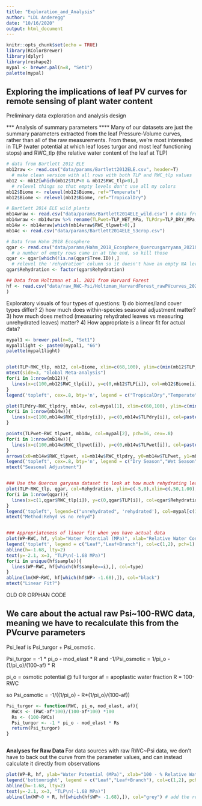 ```yaml
---
title: "Exploration_and_Analysis"
author: "LDL Anderegg"
date: "10/16/2020"
output: html_document
---
```


```r
knitr::opts_chunk$set(echo = TRUE)
library(RColorBrewer)
library(dplyr)
library(reshape2)
mypal <- brewer.pal(n=8, "Set1")
palette(mypal)
```

## Exploring the implications of leaf PV curves for remote sensing of plant water content
Preliminary data exploration and analysis design



*** Analysis of summary parameters ****
Many of our datasets are just the summary parameters extracted from the leaf Pressure-Volume curves, rather than all of the raw measurements. From these, we're most interested in TLP (water potential at which leaf loses turgor and most leaf functioning stops) and RWC_tlp (the relative water content of the leaf at TLP)

```r
# data from Bartlett 2012 ELE
mb12raw <- read.csv("data/params/Bartlett2012ELE.csv", header=T) 
  # make clean version with all rows with both TLP and RWC_tlp values
mb12 <- mb12[which(mb12$TLP<0 & mb12$RWC_tlp>0),]
  # relevel things so that empty levels don't use all my colors
mb12$Biome <- relevel(mb12$Biome, ref="Temperate")
mb12$Biome <- relevel(mb12$Biome, ref="TropicalDry")

# Bartlett 2014 ELE wild plants
mb14wraw <- read.csv("data/params/Bartlett2014ELE_wild.csv") # data from 
mb14wraw <- mb14wraw %>% rename(TLPwet=TLP_WET_MPa, TLPdry=TLP_DRY_MPa, RWC_tlpwet=RWC_total_wet_percent, RWC_tlpdry = RWC_total_dry_percent)
mb14w <- mb14wraw[which(mb14wraw$RWC_tlpwet>0),]
mb14c <- read.csv("data/params/Bartlett2014ELE_S3crop.csv")

# Data from Hahm 2018 Ecosphere
qgar <- read.csv("data/params/Hahm_2018_Ecosphere_Quercusgarryana_20210115.csv")
  # a number of empty rows came in at the end, so kill those
qgar <- qgar[which(!is.na(qgar$Tree.ID)),]
  # relevel the 'rehydration' column so it doesn't have an empty NA level
qgar$Rehydration <- factor(qgar$Rehydration)

## Data from Holtzman et al. 2021 from Harvard Forest
hf <- read.csv("data/raw_RWC-Psi/Holtzman_HarvardForest_rawPVcurves_20200304.csv"
)

```

Exploratory visuals of four types of questions:
1) do biomes/land cover types differ?
2) how much does within-species seasonal adjustment matter?
3) how much does method (measuring rehydrated leaves vs measuring unrehydrated leaves) matter?
4) How appropriate is a linear fit for actual data?

``` r

mypal1 <- brewer.pal(n=8, "Set1")
mypal1light <- paste0(mypal1, "66")
palette(mypal1light)


plot(TLP~RWC_tlp, mb12, col=Biome, xlim=c(68,100), ylim=c(min(mb12$TLP,na.rm=T),0), pch=16, cex=.8, xlab="%RWC")
mtext(side=3, "Global Meta-analysis")
for(i in 1:nrow(mb12)){
  lines(x=c(100,mb12$RWC_tlp[i]), y=c(0,mb12$TLP[i]), col=mb12$Biome[i])
}
legend('topleft', cex=.8, bty='n', legend = c("TropicalDry","Temperate"), pch=16, col=mypal1light[1:2])

plot(TLPdry~RWC_tlpdry, mb14w, col=mypal[1], xlim=c(60,100), ylim=c(min(mb14w$TLPdry,na.rm=T),0), pch=16, cex=.8, ylab="TLP", xlab="%RWC")
for(i in 1:nrow(mb14w)){
  lines(x=c(100,mb14w$RWC_tlpdry[i]), y=c(0,mb14w$TLPdry[i]), col=paste0(mypal[1],"33"))
}

points(TLPwet~RWC_tlpwet, mb14w, col=mypal[2], pch=16, cex=.8)
for(i in 1:nrow(mb14w)){
  lines(x=c(100,mb14w$RWC_tlpwet[i]), y=c(0,mb14w$TLPwet[i]), col=paste0(mypal[2],"33"))
}
arrows(x0=mb14w$RWC_tlpwet, x1=mb14w$RWC_tlpdry, y0=mb14w$TLPwet, y1=mb14w$TLPdry, length = .05)
legend('topleft', cex=.8, bty='n', legend = c("Dry Season","Wet Season"), pch=16, col=mypal1[1:2])
mtext("Seasonal Adjustment")


### Use the Quercus garyana dataset to look at how much rehydrating leaves before making PV curve measurements matters
plot(TLP~RWC_tlp, qgar, col=Rehydration, ylim=c(-5,0),xlim=c(.50,1.00), pch=16, ylab="TLP", xlab="%RWC")
for(i in 1:nrow(qgar)){
  lines(x=c(1,qgar$RWC_tlp[i]), y=c(0,qgar$TLP[i]), col=qgar$Rehydration[i])
}
legend('topleft', legend=c("unrehydrated", 'rehydrated'), col=mypal[c(1,2)], pch=16)
mtext("Method:Rehyd vs no rehyd")


### Appropriateness of linear fit when you have actual data
plot(WP~RWC, hf, ylab="Water Potential (MPa)", xlab="Relative Water Content", col=type)
legend('topleft', legend = c("Leaf","Leaf+Branch"), col=c(1,2), pch=1)
abline(h=-1.68, lty=2)
text(y=-2.1, x=3, "TLP\n(-1.68 MPa)")
for(i in unique(hf$sample)){
  lines(WP~RWC, hf[which(hf$sample==i),], col=type)
}
abline(lm(WP~RWC, hf[which(hf$WP> -1.68),]), col="black")
mtext("Linear Fit?")

```















############## OLD OR ORPHAN CODE ##################



## We care about the actual raw Psi~100-RWC data, meaning we have to recalculate this from the PVcurve parameters
Psi_leaf is Psi_turgor + Psi_osmotic.

Psi_turgor = -1 * pi_o - mod_elast * R
and 
-1/Psi_osmotic = 1/pi_o - (1/pi_o)/(100-af) * R

pi_o = osmotic potential @ full turgor
af = apoplastic water fraction
R = 100-RWC

so
Psi_osmotic = -1/((1/pi_o) - R*(1/pi_o)/(100-af))



```r
Psi_turgor <- function(RWC, pi_o, mod_elast, af){
  RWCs <- (RWC-af*100)/(100-af*100) *100
  Rs <- (100-RWCs)
  Psi_turgor <- -1 * pi_o - mod_elast * Rs
  return(Psi_turgor)
} 



```







**Analyses for Raw Data **
For data sources with raw RWC~Psi data, we don't have to back out the curve from the parameter values, and can instead calculate it directly from observations

``` r

plot(WP~R, hf, ylab="Water Potential (MPa)", xlab="100 - % Relative Water Content", col=type)
legend('bottomright', legend = c("Leaf","Leaf+Branch"), col=c(1,2), pch=1)
abline(h=-1.68, lty=2)
text(y=-2.1, x=3, "TLP\n(-1.68 MPa)")
abline(lm(WP~0 + R, hf[which(hf$WP> -1.68),]), col="grey") # add the regression line, forcing it through WP=0 @ R=0

```